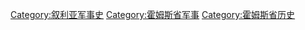 [[Category:叙利亚军事史|Category:叙利亚军事史]]
[[Category:霍姆斯省军事|Category:霍姆斯省军事]]
[[Category:霍姆斯省历史|Category:霍姆斯省历史]]